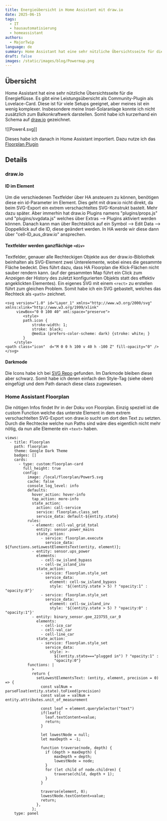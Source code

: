 ```yaml
---
title: Energieübersicht in Home Assistant mit draw.io
date: 2025-06-15
tags:
  - IT
  - hausautomatisierung
  - homeassistant
authors:
  - MajorTwip
language: de
summary: Home Assistant hat eine sehr nützliche Übersichtsseite für die Energieflüsse. Es gibt eine Leistungsübersicht als Community-Plugin als Lovelace-Card. Diese ist für viele Setups geeignet, aber meines ist ein wenig komplexer.
draft: false
images: /static/images/blog/Powermap.png
---
```

## Übersicht 
Home Assistant hat eine sehr nützliche Übersichtsseite für die Energieflüsse. Es gibt eine Leistungsübersicht als Community-Plugin als Lovelace-Card. Diese ist für viele Setups geeignet, aber meines ist ein wenig komplexer. Insbesondere meine Insel-Solaranlage konnte ich nicht zusätzlich zum Balkonkraftwerk darstellen. Somit habe ich kurzerhand ein Schema auf [draw.io](https://draw.io) gezeichnet.

![[Power4.svg]]

Dieses habe ich danach in Home Assistant importiert. Dazu nutze ich das [Floorplan Plugin](https://experiencelovelace.github.io/ha-floorplan/)

## Details
### draw.io
#### ID im Element
Um die verschiedenen Textfelder über HA ansteuern zu können, benötigen diese ein id-Parameter im Element. Dies geht mit draw.io nicht direkt, da beim SVG-Export ein extrem verschachteltes SVG-Konstrukt bastelt. Mehr dazu später. Aber immerhin hat draw.io Plugins namens "plugins/props.js" und "plugins/svgdata.js" welches über Extras --> Plugins aktiviert werden können.
Danach kann man über Rechtsklick auf ein Symbol --> Edit Data --> Doppelklick auf die ID, diese geändert werden. In HA werde wir diese dann über "cell-ID_aus_draw.io" ansprechen.

#### Textfelder werden ganzflächige ```<div>```
Textfelder, genauer alle Rechteckigen Objekte aus der draw.io-Bibliothek beinhalten als SVG-Element zwei Unterelemente, wobei eines die gesammte Fläche bedeckt. Dies führt dazu, dass HA Floorplan die Klick-Flächen nicht sauber rendern kann. (auf der gesammten Map führt ein Click zum Anzeigen der History des zuletzt konfigurierten Objekts statt des effektiv angeklickten Elementes). Ein eigenes SVG mit einem ```<rect>``` zu erstellen führt zum gleichen Problem.
Somit habe ich ein SVG gebastelt, welches das Rechteck als ```<path>``` zeichnet.
```
<svg version="1.0" id="Layer_1" xmlns="http://www.w3.org/2000/svg" xmlns:xlink="http://www.w3.org/1999/xlink" 
	 viewBox="0 0 100 40" xml:space="preserve">
	    <style>
        path.icon {
            stroke-width: 1;
            stroke: black;
			@media (prefers-color-scheme: dark) {stroke: white; }
        }
    </style>
<path class="icon"  d="M 0 0 h 100 v 40 h -100 Z" fill-opacity="0" />
</svg>
```

#### Darkmode
Die Icons habe ich bei [SVG Repo](https://www.svgrepo.com/svg/2917/solar-panels-couple-in-sunlight) gefunden. Im Darkmode bleiben diese aber schwarz. Somit habe ich denen einfach den Style-Tag (siehe oben) eingefügt und dem Path danach diese class zugewiesen.

### Home Assistant Floorplan
Die nötigen Infos findet Ihr in der Doku von Floorplan. Einzig speziell ist die custom Function welche das unterste Element in dem extrem verschachtelten SVG-Export von draw.io sucht um dort den Text zu setzten. Durch die Rechtecke welche nun Paths sind wäre dies eigentlich nicht mehr nötig, da nun alle Elemente ein ```<text>``` haben.
```
views:
  - title: Floorplan
    path: floorplan
    theme: Google Dark Theme
    badges: []
    cards:
      - type: custom:floorplan-card
        full_height: true
        config:
          image: /local/floorplan/Power5.svg
          cache: false
          console_log_level: info
          defaults:
            hover_action: hover-info
            tap_action: more-info
            state_action:
              action: call-service
              service: floorplan.class_set
              service_data: default-${entity.state}
          rules:
            - element: cell-val_grid_total
              entity: sensor.power_mains
              state_action:
                - service: floorplan.execute
                  service_data: ${functions.setLowestElementsText(entity, element)};
            - entity: sensor.ups_power
              elements:
                - cell-sw_island_bypass
                - cell-sw_island_inv
              state_action:
                - service: floorplan.style_set
                  service_data:
                    element: cell-sw_island_bypass
                    style: '${(entity.state > 5) ? "opacity:1" : "opacity:0"}'
                - service: floorplan.style_set
                  service_data:
                    element: cell-sw_island_inv
                    style: '${(entity.state > 5) ? "opacity:0" : "opacity:1"}'
            - entity: binary_sensor.goe_223755_car_0
              elements:
                - cell-ico_car
                - cell-val_car
                - cell-line_car
              state_action:
                - service: floorplan.style_set
                  service_data:
                    style: >-
                      ${(entity.state==="plugged in") ? "opacity:1" :
                      "opacity:0"}
          functions: |
            >
            return {
              setLowestElementsText: (entity, element, precision = 0) => {
                const valNum = parseFloat(entity.state).toFixed(precision)
                const value = valNum + entity.attributes.unit_of_measurement

                const leaf = element.querySelector("text")
                if(leaf){
                  leaf.textContent=value;
                  return; 
                }
                
                let lowestNode = null;
                let maxDepth = -1;
                
                function traverse(node, depth) {
                  if (depth > maxDepth) {
                      maxDepth = depth;
                      lowestNode = node;
                  }
                  for (let child of node.children) {
                      traverse(child, depth + 1);
                  }
                }
                
                traverse(element, 0);
                lowestNode.textContent=value;
                return; 
              },
            };
    type: panel

```